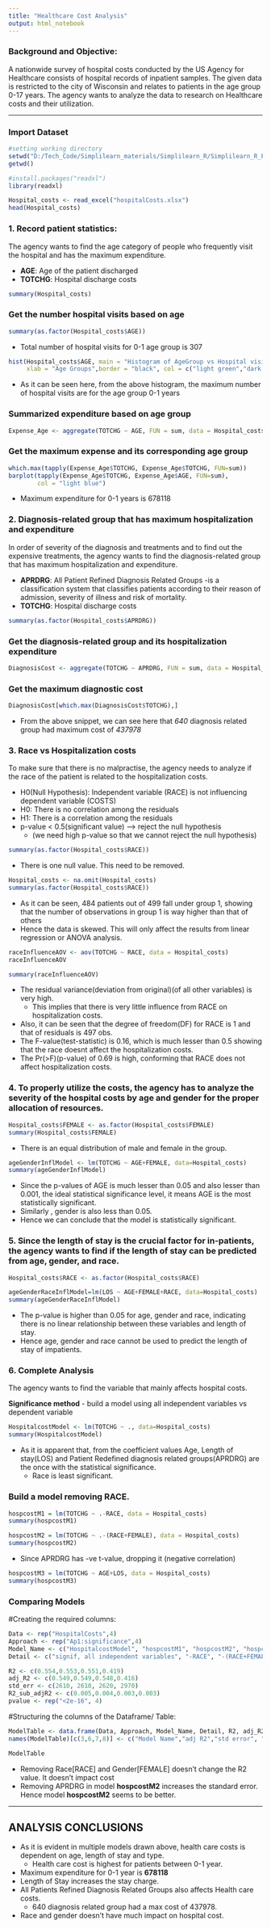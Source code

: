 ---
title: "Healthcare Cost Analysis"
output: html_notebook
--- 
### Background and Objective:

A nationwide survey of hospital costs conducted by the US Agency for Healthcare consists of hospital records of inpatient samples. 
The given data is restricted to the city of Wisconsin and relates to patients in the age group 0-17 years. The agency wants to analyze the data to research on Healthcare costs and their utilization.

---

### Import Dataset
```{r}
#setting working directory
setwd("D:/Tech_Code/Simplilearn_materials/Simplilearn_R/Simplilearn_R_Projects/R_Simplilearn_project7/Simplilearn_R_projects")
getwd()
```

```{r}
#install.packages("readxl")
library(readxl)

Hospital_costs <- read_excel("hospitalCosts.xlsx")
head(Hospital_costs)
```



### 1. Record patient statistics:
The agency wants to find the age category of people who frequently visit the hospital and has the maximum expenditure.

* **AGE**: Age of the patient discharged
* **TOTCHG**: Hospital discharge costs
```{r}
summary(Hospital_costs)
```

### Get the number hospital visits based on age
```{r}
summary(as.factor(Hospital_costs$AGE))
```
* Total number of hospital visits for 0-1 age group is 307
```{r}
hist(Hospital_costs$AGE, main = "Histogram of AgeGroup vs Hospital visits",
     xlab = "Age Groups",border = "black", col = c("light green","dark green"), xlim=c(0,20), ylim=c(0,350))
```
* As it can be seen here, from the above histogram, the maximum number of hospital visits are for the age group 0-1 years 

### Summarized expenditure based on age group
```{r}
Expense_Age <- aggregate(TOTCHG ~ AGE, FUN = sum, data = Hospital_costs)
```

### Get the maximum expense and its corresponding age group
```{r}
which.max(tapply(Expense_Age$TOTCHG, Expense_Age$TOTCHG, FUN=sum))
barplot(tapply(Expense_Age$TOTCHG, Expense_Age$AGE, FUN=sum),
        col = "light blue")
```
* Maximum expenditure for 0-1 years is 678118



### 2. Diagnosis-related group that has maximum hospitalization and expenditure

In order of severity of the diagnosis and treatments and to find out the expensive treatments, the agency wants to find the diagnosis-related group that has maximum hospitalization and expenditure.

* **APRDRG**: All Patient Refined Diagnosis Related Groups 
            -is a classification system that classifies patients according to their reason of admission, severity of illness and risk of mortality.
* **TOTCHG**: Hospital discharge costs
```{r}
summary(as.factor(Hospital_costs$APRDRG))
```

### Get the diagnosis-related group and its hospitalization expenditure
```{r}
DiagnosisCost <- aggregate(TOTCHG ~ APRDRG, FUN = sum, data = Hospital_costs)
```

### Get the maximum diagnostic cost
```{r}
DiagnosisCost[which.max(DiagnosisCost$TOTCHG),]
```
* From the above snippet, we can see here that *640* diagnosis related group had maximum cost of *437978*



### 3. Race vs Hospitalization costs

To make sure that there is no malpractise, the agency needs to analyze if the race of the patient is related to the hospitalization costs.

* H0(Null Hypothesis): Independent variable (RACE) is not influencing dependent variable (COSTS)
* H0: There is no correlation among the residuals
* H1: There is a correlation among the residuals
* p-value < 0.5(significant value) ---> reject the null hypothesis
  * (we need high p-value so that we cannot reject the null hypothesis)

```{r}
summary(as.factor(Hospital_costs$RACE))
```
* There is one null value. This need to be removed.
```{r}
Hospital_costs <- na.omit(Hospital_costs)
summary(as.factor(Hospital_costs$RACE))
```
* As it can be seen, 484 patients out of 499 fall under group 1, showing that the number of observations in group 1 is way higher than that of others 
* Hence the data is skewed. This will only affect the results from linear regression or ANOVA analysis.
```{r}
raceInfluenceAOV <- aov(TOTCHG ~ RACE, data = Hospital_costs)
raceInfluenceAOV
```

```{r}
summary(raceInfluenceAOV)
```
* The residual variance(deviation from original)(of all other variables) is very high. 
  * This implies that there is very little influence from RACE on hospitalization costs.
* Also, it can be seen that the degree of freedom(DF) for RACE is 1 and that of residuals is 497 obs.
* The F-value(test-statistic) is 0.16, which is much lesser than 0.5 showing that the race doesnt affect the hospitalization costs.
* The Pr(>F)(p-value) of 0.69 is high, conforming that RACE does not affect hospitalization costs.



### 4. To properly utilize the costs, the agency has to analyze the severity of the hospital costs by age and gender for the proper allocation of resources.
```{r}
Hospital_costs$FEMALE <- as.factor(Hospital_costs$FEMALE)
summary(Hospital_costs$FEMALE)
```
* There is an equal distribution of male and female in the group.

```{r}
ageGenderInflModel <- lm(TOTCHG ~ AGE+FEMALE, data=Hospital_costs)
summary(ageGenderInflModel)
```
* Since the p-values of AGE is much lesser than 0.05 and also lesser than 0.001, the ideal statistical significance level, it means AGE is the most statistically significant.
* Similarly , gender is also less than 0.05.
* Hence we can conclude that the model is statistically significant.



### 5. Since the length of stay is the crucial factor for in-patients, the agency wants to find if the length of stay can be predicted from age, gender, and race. 
```{r}
Hospital_costs$RACE <- as.factor(Hospital_costs$RACE)

ageGenderRaceInflModel=lm(LOS ~ AGE+FEMALE+RACE, data=Hospital_costs)
summary(ageGenderRaceInflModel)
```
* The p-value is higher than 0.05 for age, gender and race, indicating there is no linear relationship between these variables and length of stay.
* Hence age, gender and race cannot be used to predict the length of stay of impatients.



### 6. Complete Analysis
The agency wants to find the variable that mainly affects hospital costs.

**Significance method** - build a model using all independent variables vs dependent variable
```{r}
HospitalcostModel <- lm(TOTCHG ~ ., data=Hospital_costs)
summary(HospitalcostModel)
```
* As it is apparent that, from the coefficient values Age, Length of stay(LOS) and Patient Redefined diagnosis related groups(APRDRG) are the once with the statistical significance.
  - Race is least significant.
  
### Build a model removing RACE.
```{r}
hospcostM1 = lm(TOTCHG ~ .-RACE, data = Hospital_costs)
summary(hospcostM1)
```
```{r}
hospcostM2 = lm(TOTCHG ~ .-(RACE+FEMALE), data = Hospital_costs)
summary(hospcostM2)
```

* Since APRDRG has -ve t-value, dropping it (negative correlation)
```{r}
hospcostM3 = lm(TOTCHG ~ AGE+LOS, data = Hospital_costs)
summary(hospcostM3)
```

### Comparing Models
#Creating the required columns:
```{r}
Data <- rep("HospitalCosts",4)
Approach <- rep("Ap1:significance",4)
Model_Name <- c("HospitalcostModel", "hospcostM1", "hospcostM2", "hospcostM3")
Detail <- c("signif, all independent variables", "-RACE", "-(RACE+FEMALE(gender))", "AGE+LOS")

R2 <- c(0.554,0.553,0.551,0.419)
adj_R2 <- c(0.549,0.549,0.548,0.416)
std_err <- c(2610, 2610, 2620, 2970)
R2_sub_adjR2 <- c(0.005,0.004,0.003,0.003)
pvalue <- rep("<2e-16", 4)
```

#Structuring the columns of the Dataframe/ Table:
```{r}
ModelTable <- data.frame(Data, Approach, Model_Name, Detail, R2, adj_R2, std_err, R2_sub_adjR2, pvalue)
names(ModelTable)[c(3,6,7,8)] <- c("Model Name","adj R2","std error", "R2 - adj R2") 

ModelTable
```
* Removing Race[RACE] and Gender[FEMALE] doesn't change the R2 value. It doesn't impact cost
* Removing APRDRG in model **hospcostM2** increases the standard error. Hence model **hospcostM2** seems to be better.

---
## ANALYSIS CONCLUSIONS

* As it is evident in multiple models drawn above, health care costs is dependent on age, length of stay and type.
   * Health care cost is highest for patients between 0-1 year.
* Maximum expenditure for 0-1 year is **678118** 
* Length of Stay increases the stay charge.
* All Patients Refined Diagnosis Related Groups also affects Health care costs.
   * 640 diagnosis related group had a max cost of 437978.
* Race and gender doesn't have much impact on hospital cost.


